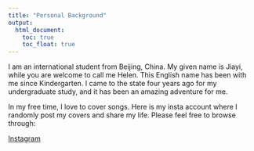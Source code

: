 ```yaml
---
title: "Personal Background"
output: 
  html_document:
    toc: true
    toc_float: true
---
```

I am an international student from Beijing, China. My given name is Jiayi, while you are welcome to call me Helen. This English name has been with me since Kindergarten. I came to the state four years ago for my undergraduate study, and it has been an amazing adventure for me.

In my free time, I love to cover songs. Here is my insta account where I randomly post my covers and share my life. Please feel free to browse through:

[Instagram](https://www.instagram.com/helen_is_hereee/)



